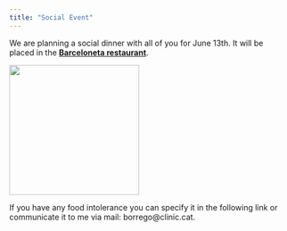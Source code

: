 ---
title: "Social Event"
---

We are planning a social dinner with all of you for June 13th. It will be placed in the [**Barceloneta restaurant**](https://restaurantbarceloneta.com/en/the-restaurant/).

![](restaurant.png){fig-align="center" width="233"}

If you have any food intolerance you can specify it in the following link or communicate it to me via mail: borrego\@clinic.cat.
